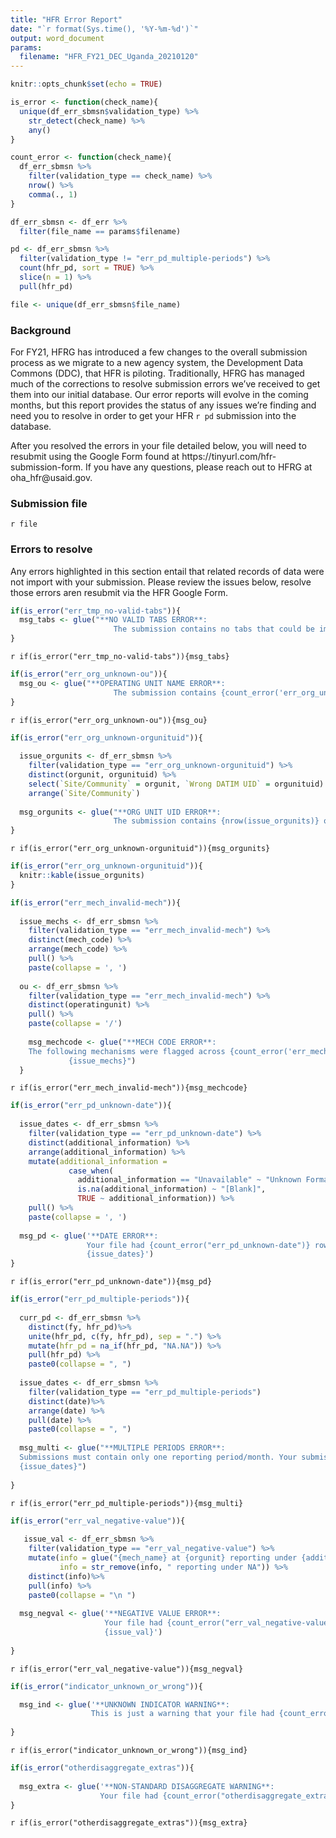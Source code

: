 ```yaml
---
title: "HFR Error Report"
date: "`r format(Sys.time(), '%Y-%m-%d')`"
output: word_document
params:
  filename: "HFR_FY21_DEC_Uganda_20210120"
---
```



```r
knitr::opts_chunk$set(echo = TRUE)
```

```r
is_error <- function(check_name){
  unique(df_err_sbmsn$validation_type) %>% 
    str_detect(check_name) %>% 
    any()
}

count_error <- function(check_name){
  df_err_sbmsn %>% 
    filter(validation_type == check_name) %>% 
    nrow() %>% 
    comma(., 1)
}
```

```r

df_err_sbmsn <- df_err %>% 
  filter(file_name == params$filename)

pd <- df_err_sbmsn %>% 
  filter(validation_type != "err_pd_multiple-periods") %>% 
  count(hfr_pd, sort = TRUE) %>%
  slice(n = 1) %>% 
  pull(hfr_pd)

file <- unique(df_err_sbmsn$file_name)
```


### Background

For FY21, HFRG has introduced a few changes to the overall submission process as we migrate to a new agency system, the Development Data Commons (DDC), that HFR is piloting. Traditionally, HFRG has managed much of the corrections to resolve submission errors we've received to get them into our initial database. Our error reports will evolve in the coming months, but this report provides the status of any issues we're finding and need you to resolve in order to get your HFR `r pd` submission into the database.  

After you resolved the errors in your file detailed below, you will need to resubmit using the Google Form found at https://tinyurl.com/hfr-submission-form. If you have any questions, please reach out to HFRG at oha_hfr@usaid.gov.


### Submission file

`r file`


### Errors to resolve

Any errors highlighted in this section entail that related records of data were not import with your submission. Please review the issues below, resolve those errors aren resubmit via the HFR Google Form.

```r
if(is_error("err_tmp_no-valid-tabs")){
  msg_tabs <- glue("**NO VALID TABS ERROR**:
                       The submission contains no tabs that could be imported. Review your submission and ensure that your data tab has 'HFR' in the tab name. No data were imported. Please resubmit after you fix the tab naming.")
}
```

`r if(is_error("err_tmp_no-valid-tabs")){msg_tabs}`


```r
if(is_error("err_org_unknown-ou")){
  msg_ou <- glue("**OPERATING UNIT NAME ERROR**:
                       The submission contains {count_error('err_org_unknown-ou')} rows where *operatingunit does not match DATIM exactly*. Check the spelling or, if you are a regional program, that you have written the Operating Unit (e.g. Asia Region) or Country Name (eg Nepal) into column F in your submission. Rows where this does not match DATIM will be excluded.")
}
```

`r if(is_error("err_org_unknown-ou")){msg_ou}`

```r

if(is_error("err_org_unknown-orgunituid")){
  
  issue_orgunits <- df_err_sbmsn %>%
    filter(validation_type == "err_org_unknown-orgunituid") %>% 
    distinct(orgunit, orgunituid) %>% 
    select(`Site/Community` = orgunit, `Wrong DATIM UID` = orgunituid) %>% 
    arrange(`Site/Community`)
  
  msg_orgunits <- glue("**ORG UNIT UID ERROR**:
                       The submission contains {nrow(issue_orgunits)} of wrong or missing facility/community UIDs (orgunituid) in column C of your submission. These must be resolved or the data will not be included in the HFR database.")
}
```

`r if(is_error("err_org_unknown-orgunituid")){msg_orgunits}`

```r

if(is_error("err_org_unknown-orgunituid")){
  knitr::kable(issue_orgunits)
}

```


```r

if(is_error("err_mech_invalid-mech")){
  
  issue_mechs <- df_err_sbmsn %>% 
    filter(validation_type == "err_mech_invalid-mech") %>% 
    distinct(mech_code) %>%
    arrange(mech_code) %>% 
    pull() %>% 
    paste(collapse = ', ')
  
  ou <- df_err_sbmsn %>% 
    filter(validation_type == "err_mech_invalid-mech") %>% 
    distinct(operatingunit) %>% 
    pull() %>% 
    paste(collapse = '/')
  
    msg_mechcode <- glue("**MECH CODE ERROR**:
    The following mechanisms were flagged across {count_error('err_mech_invalid-mech')} rows as not existing in {ou} (sourced from your FY21 site validation in October) and need to be corrected. Rows with a mismatched mech_code will be excluded from our database. Please review the following mismatched mechanisms found in column D of your submission question:   
             {issue_mechs}")
  }
```

`r if(is_error("err_mech_invalid-mech")){msg_mechcode}`

```r

if(is_error("err_pd_unknown-date")){
  
  issue_dates <- df_err_sbmsn %>% 
    filter(validation_type == "err_pd_unknown-date") %>% 
    distinct(additional_information) %>%
    arrange(additional_information) %>% 
    mutate(additional_information = 
             case_when(
               additional_information == "Unavailable" ~ "Unknown Format",
               is.na(additional_information) ~ "[Blank]",
               TRUE ~ additional_information)) %>% 
    pull() %>% 
    paste(collapse = ', ')
  
  msg_pd <- glue('**DATE ERROR**:
                 Your file had {count_error("err_pd_unknown-date")} rows with an invalid or unknown date and the reported values have been dropped. Review the date in column A of your submission, ensuring that all dates are (a) in the correct year, (b) the first of the month or a Monday if reporting weekly, or (c) are all formatted the same, ideally as yyyy-mm-dd. To reformat, Highlight all the dates > right click > Format Cells > Custom > Type: yyyy-mm-dd. Please review the following dates found in column A of your submission question:
                 {issue_dates}')
}
```

`r if(is_error("err_pd_unknown-date")){msg_pd}`

```r

if(is_error("err_pd_multiple-periods")){
  
  curr_pd <- df_err_sbmsn %>% 
    distinct(fy, hfr_pd)%>% 
    unite(hfr_pd, c(fy, hfr_pd), sep = ".") %>% 
    mutate(hfr_pd = na_if(hfr_pd, "NA.NA")) %>% 
    pull(hfr_pd) %>% 
    paste0(collapse = ", ")
    
  issue_dates <- df_err_sbmsn %>% 
    filter(validation_type == "err_pd_multiple-periods")
    distinct(date)%>% 
    arrange(date) %>% 
    pull(date) %>% 
    paste0(collapse = ", ")
  
  msg_multi <- glue("**MULTIPLE PERIODS ERROR**:
  Submissions must contain only one reporting period/month. Your submission has dates from the following multiple periods. Please amend your column A of your submission to only include the date or dates from this reporting period, {curr_pd}. The dates outside this period included: 
  {issue_dates}")
  
}
```

`r if(is_error("err_pd_multiple-periods")){msg_multi}`


```r

if(is_error("err_val_negative-value")){
  
   issue_val <- df_err_sbmsn %>% 
    filter(validation_type == "err_val_negative-value") %>% 
    mutate(info = glue("{mech_name} at {orgunit} reporting under {additional_information}"),
           info = str_remove(info, " reporting under NA")) %>% 
    distinct(info)%>% 
    pull(info) %>% 
    paste0(collapse = "\n ")
    
  msg_negval <- glue('**NEGATIVE VALUE ERROR**:
                     Your file had {count_error("err_val_negative-value")} cell(s) with a negative value reported. Review all value columns (column L in the long template or columns H onwards in the wide template) and update your submission, ensuring no cells have negative values. All negative values will otherwise be removed from the dataset. Negative values were found in the following places:
                     {issue_val}')
  
}
```

`r if(is_error("err_val_negative-value")){msg_negval}`

```r

if(is_error("indicator_unknown_or_wrong")){

  msg_ind <- glue('**UNKNOWN INDICATOR WARNING**:
                  This is just a warning that your file had {count_error("indicator_unknown_or_wrong")} rows/cells that did not match an standard HFR indicator. Any indicators beyond the standard seven (HTS_TST, HTS_TST_POS, TX_NEW, TX_CURR, TX_MMD, VMMC_CIRC, PrEP_NEW) will not appear in the HFR Tableau workbooks. Additional indicators are acceptable, but we want to ensure you did not mistype one of the seven HFR indicators.')
  
}
```

`r if(is_error("indicator_unknown_or_wrong")){msg_ind}`


```r

if(is_error("otherdisaggregate_extras")){
  
  msg_extra <- glue('**NON-STANDARD DISAGGREGATE WARNING**:
                    Your file had {count_error("otherdisaggregate_extras")} rows that did not match an accepted otherdisaggregate value. Any text values in otherdisaggregate other than the following will be replaced with NA: <3 months, 3-5 months, or 6 months or more')
}

```

`r if(is_error("otherdisaggregate_extras")){msg_extra}`